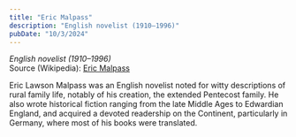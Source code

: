 ```yaml
---
title: "Eric Malpass"
description: "English novelist (1910–1996)"
pubDate: "10/3/2024"
---
```


*English novelist (1910–1996)*  
Source (Wikipedia): [Eric Malpass][1]

Eric Lawson Malpass was an English novelist noted for witty descriptions of rural family life, notably of his creation, the extended Pentecost family. He also wrote historical fiction ranging from the late Middle Ages to Edwardian England, and acquired a devoted readership on the Continent, particularly in Germany, where most of his books were translated.

[1]: https://en.wikipedia.org/wiki/Eric_Malpass
